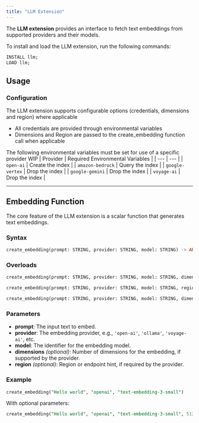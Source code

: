 ```yaml
---
title: "LLM Extension"
---
```


The **LLM extension** provides an interface to fetch text embeddings from supported providers and their models.

To install and load the LLM extension, run the following commands:

```sql
INSTALL llm;
LOAD llm;
```

## Usage

### Configuration

The LLM extension supports configurable options (credentials, dimensions and region) where applicable

- All credentials are provided through environmental variables
- Dimensions and Region are passed to the create_embedding function call when applicable

The following environmental variables must be set for use of a specific provider
WIP
| Provider | Required Environmental Variables |
| --- | --- |
| `open-ai` | Create the index |
| `amazon-bedrock` | Query the index |
| `google-vertex` | Drop the index |
| `google-gemini` | Drop the index |
| `voyage-ai` | Drop the index |


---

## Embedding Function

The core feature of the LLM extension is a scalar function that generates text embeddings.

### Syntax

```sql
create_embedding(prompt: STRING, provider: STRING, model: STRING) -> ARRAY<FLOAT>
```

### Overloads

```sql
create_embedding(prompt: STRING, provider: STRING, model: STRING, dimensions: INT64) -> ARRAY<FLOAT>
```

```sql
create_embedding(prompt: STRING, provider: STRING, model: STRING, region: STRING) -> ARRAY<FLOAT>
```

```sql
create_embedding(prompt: STRING, provider: STRING, model: STRING, dimensions: INT64, region: STRING) -> ARRAY<FLOAT>
```

### Parameters

- **prompt**: The input text to embed.
- **provider**: The embedding provider, e.g., `'open-ai'`, `'ollama'`, `'voyage-ai'`, etc.
- **model**: The identifier for the embedding model.
- **dimensions** *(optional)*: Number of dimensions for the embedding, if supported by the provider.
- **region** *(optional)*: Region or endpoint hint, if required by the provider.

### Example

```sql
create_embedding("Hello world", "openai", "text-embedding-3-small")
```

With optional parameters:

```sql
create_embedding("Hello world", "openai", "text-embedding-3-small", 512)
```



